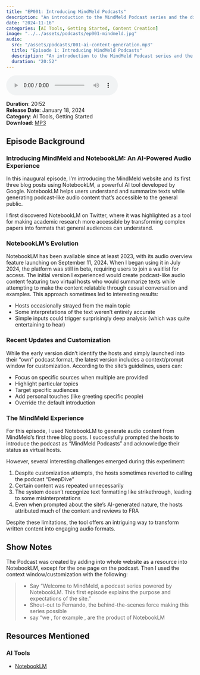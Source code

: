 ```yaml
---
title: "EP001: Introducing MindMeld Podcasts"
description: "An introduction to the MindMeld Podcast series and the different types of AI-generated content, power by NotebookLM"
date: "2024-11-16"
categories: [AI Tools, Getting Started, Content Creation]
image: "../../assets/podcasts/ep001-mindmeld.jpg"
audio:
  src: "/assets/podcasts/001-ai-content-generation.mp3"
  title: "Episode 1: Introducing MindMeld Podcasts"
  description: "An introduction to the MindMeld Podcast series and the different types of AI-generated content, power by NotebookLM"
  duration: "20:52"
---
```



<div class="audio-player">
   <audio controls>
   <source src="https://github.com/RMindMeld/podcast_asset/raw/refs/heads/main/ep001-intro-mindmeld.mp3" type="audio/mpeg">
   <source src="https://github.com/RMindMeld/podcast_asset/raw/refs/heads/main/ep001-intro-mindmeld.ogg" type="audio/ogg">
   Your browser does not support the audio element.
   </audio>
</div>

:::{.episode-meta}

**Duration**: 20:52  
**Release Date**: January 18, 2024  
**Category**: AI Tools, Getting Started  
**Download**: [MP3](https://github.com/RMindMeld/podcast_asset/raw/refs/heads/main/ep001-intro-mindmeld.mp3)

:::

## Episode Background

### Introducing MindMeld and NotebookLM: An AI-Powered Audio Experience

In this inaugural episode, I'm introducing the MindMeld website and its first three blog posts using NotebookLM, a powerful AI tool developed by Google. NotebookLM helps users understand and summarize texts while generating podcast-like audio content that's accessible to the general public.

I first discovered NotebookLM on Twitter, where it was highlighted as a tool for making academic research more accessible by transforming complex papers into formats that general audiences can understand.

### NotebookLM's Evolution

NotebookLM has been available since at least 2023, with its audio overview feature launching on September 11, 2024. When I began using it in July 2024, the platform was still in beta, requiring users to join a waitlist for access. The initial version I experienced would create podcast-like audio content featuring two virtual hosts who would summarize texts while attempting to make the content relatable through casual conversation and examples. This approach sometimes led to interesting results:

- Hosts occasionally strayed from the main topic
- Some interpretations of the text weren't entirely accurate
- Simple inputs could trigger surprisingly deep analysis (which was quite entertaining to hear)

### Recent Updates and Customization

While the early version didn't identify the hosts and simply launched into their "own" podcast format, the latest version includes a context/prompt window for customization. According to the site's guidelines, users can:

- Focus on specific sources when multiple are provided
- Highlight particular topics
- Target specific audiences
- Add personal touches (like greeting specific people)
- Override the default introduction

### The MindMeld Experience

For this episode, I used NotebookLM to generate audio content from MindMeld's first three blog posts. I successfully prompted the hosts to introduce the podcast as "MindMeld Podcasts" and acknowledge their status as virtual hosts.

However, several interesting challenges emerged during this experiment:

1. Despite customization attempts, the hosts sometimes reverted to calling the podcast "DeepDive"
2. Certain content was repeated unnecessarily
3. The system doesn't recognize text formatting like strikethrough, leading to some misinterpretations
4. Even when prompted about the site's AI-generated nature, the hosts attributed much of the content and reviews to FRA

Despite these limitations, the tool offers an intriguing way to transform written content into engaging audio formats.

## Show Notes

The Podcast was created by adding into whole website as a resource into NotebookLM, except for the one page on the podcast. Then I used the context window/customization with the following:

> - Say “Welcome to MindMeld, a podcast series powered by NotebookLM. This first episode explains the purpose and expectations of the site.”
> - Shout-out to Fernando, the behind-the-scenes force making this series possible
> - say “we , for example , are the product of NotebookLM

## Resources Mentioned

### AI Tools
- [NotebookLM](https://notebooklm.google.com/)
 